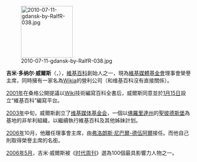 [[File:2010-07-11-gdansk-by-RalfR-038.jpg|left|140px]]

'''吉米·多纳尔·威爾斯'''（{{lang-en|Jimmy Donal "Jimbo" Wales}}，{{bd|1966年|8月7日|catIdx=Wales, Jimmy}}），[[維基百科]]創始人之一，現為[[維基媒體基金會]]理事會榮譽主席，同時擁有一家名為[[Wikia]]的營利公司（和维基百科沒有直接關係）。

[[2001年]]在桑格公開提議以[[Wiki]]技術編寫百科全書后，威爾斯同意並於[[1月15日]]設立“維基百科”編寫平台。

[[2003年]]中旬，威爾斯創立了[[维基媒体基金会]]，一個以[[佛羅里達州]]的[[聖彼德斯堡 (佛羅里達州)|聖彼德斯堡]]為基地的非牟利組織，以繼續執行維基百科及其他姊妹計划。

[[2006年]]10月，他離任理事會主席，由[[弗洛朗斯·尼巴爾-德伍阿爾]]接任。而他自己則取得榮譽主席的名銜。

[[2006年5月]]，吉米·威爾斯被《[[时代周刊]]》選為100個最具影響力人物之一。